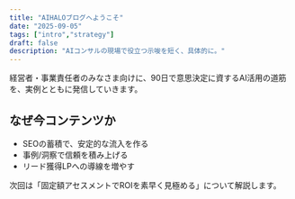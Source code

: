 ```yaml
---
title: "AIHALOブログへようこそ"
date: "2025-09-05"
tags: ["intro","strategy"]
draft: false
description: "AIコンサルの現場で役立つ示唆を短く、具体的に。"
---
```


経営者・事業責任者のみなさま向けに、90日で意思決定に資するAI活用の道筋を、実例とともに発信していきます。

## なぜ今コンテンツか

- SEOの蓄積で、安定的な流入を作る
- 事例/洞察で信頼を積み上げる
- リード獲得LPへの導線を増やす

次回は「固定額アセスメントでROIを素早く見極める」について解説します。

